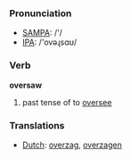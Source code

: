 === Pronunciation ===
*[[w:SAMPA|SAMPA]]: /'/
*[[w:IPA|IPA]]: /'ovəɻsɑʊ/

=== Verb ===

'''oversaw'''

# past tense of to [[oversee]]

=== Translations ===
*[[Dutch]]: [[overzag]], [[overzagen]]